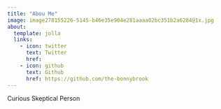 ```yaml
---
title: "Abou Me"
image: image278155226-5145-b46e35e904e281aaaa02bc351b2a6284@1x.jpg
about:
  template: jolla
  links:
    - icon: twitter
      text: Twitter
      href: 
    - icon: github
      text: Github
      href: https://github.com/the-bonnybrook
---
```


Curious Skeptical Person
